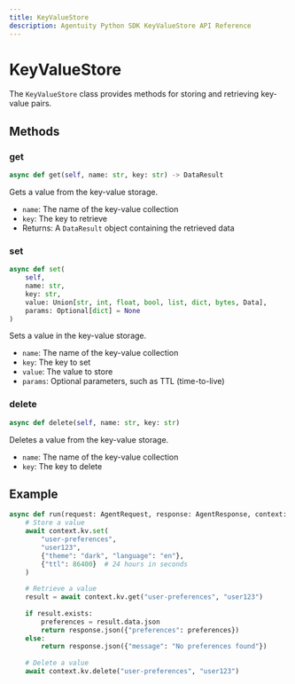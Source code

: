 ```yaml
---
title: KeyValueStore
description: Agentuity Python SDK KeyValueStore API Reference
---
```


# KeyValueStore

The `KeyValueStore` class provides methods for storing and retrieving key-value pairs.

## Methods

### get

```python
async def get(self, name: str, key: str) -> DataResult
```

Gets a value from the key-value storage.

- `name`: The name of the key-value collection
- `key`: The key to retrieve
- Returns: A `DataResult` object containing the retrieved data

### set

```python
async def set(
    self,
    name: str,
    key: str,
    value: Union[str, int, float, bool, list, dict, bytes, Data],
    params: Optional[dict] = None
)
```

Sets a value in the key-value storage.

- `name`: The name of the key-value collection
- `key`: The key to set
- `value`: The value to store
- `params`: Optional parameters, such as TTL (time-to-live)

### delete

```python
async def delete(self, name: str, key: str)
```

Deletes a value from the key-value storage.

- `name`: The name of the key-value collection
- `key`: The key to delete

## Example

```python
async def run(request: AgentRequest, response: AgentResponse, context: AgentContext):
    # Store a value
    await context.kv.set(
        "user-preferences",
        "user123",
        {"theme": "dark", "language": "en"},
        {"ttl": 86400}  # 24 hours in seconds
    )
    
    # Retrieve a value
    result = await context.kv.get("user-preferences", "user123")
    
    if result.exists:
        preferences = result.data.json
        return response.json({"preferences": preferences})
    else:
        return response.json({"message": "No preferences found"})
    
    # Delete a value
    await context.kv.delete("user-preferences", "user123")
```
